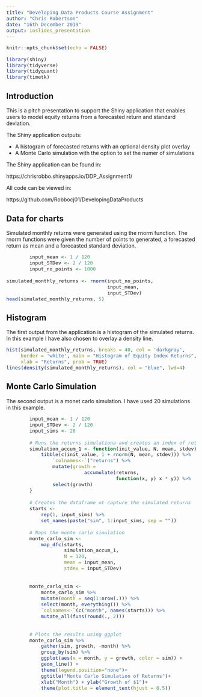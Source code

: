 ```yaml
---
title: "Developing Data Products Course Assignment"
author: "Chris Robertson"
date: "16th December 2019"
output: ioslides_presentation
---
```


<style>
pre {
  font-size: 15px;
}
</style>

```r
knitr::opts_chunk$set(echo = FALSE)

library(shiny)
library(tidyverse)
library(tidyquant)
library(timetk)

```

## Introduction

This is a pitch presentation to support the Shiny application that enables users to model equity returns from a forecasted return and standard deviation. 

The Shiny application outputs:

- A histogram of forecasted returns with an optional density plot overlay
- A Monte Carlo simulation with the option to set the numer of simulations

The Shiny application can be found in:

https://chrisrobbo.shinyapps.io/DDP_Assignment1/

All code can be viewed in:

https://github.com/Robbocj01/DevelopingDataProducts


## Data for charts

Simulated monthly returns were generated using the rnorm function. The rnorm functions were given the number of points to generated, a forecasted return as mean and a forecasted standard deviation.

```r
        input_mean <- 1 / 120
        input_STDev <- 2 / 120
        input_no_points <- 1000
        
simulated_monthly_returns <- rnorm(input_no_points,
                                   input_mean,
                                   input_STDev)
head(simulated_monthly_returns, 5)
```

## Histogram

The first output from the application is a histogram of the simulated returns. In this example I have also chosen to overlay a density line.

```r
hist(simulated_monthly_returns, breaks = 40, col = 'darkgray', 
     border = 'white', main = "Histogram of Equity Index Returns",
     xlab = "Returns", prob = TRUE)
lines(density(simulated_monthly_returns), col = "blue", lwd=4)
```

## Monte Carlo Simulation

The second output is a monet carlo simulation. I have used 20 simulations in this example.

``` r
        input_mean <- 1 / 120
        input_STDev <- 2 / 120
        input_sims <- 20
        
        # Runs the returns simulationa and creates an index of returns
        simulation_accum_1 <- function(init_value, N, mean, stdev) {
            tibble(c(init_value, 1 + rnorm(N, mean, stdev))) %>% 
                `colnames<-`("returns") %>%
                mutate(growth = 
                           accumulate(returns, 
                                      function(x, y) x * y)) %>% 
                select(growth)
        }
        
        # Creates the dataframe ot capture the simulated returns
        starts <- 
            rep(1, input_sims) %>%
            set_names(paste("sim", 1:input_sims, sep = ""))
        
        # Naps the monte carlo simulation
        monte_carlo_sim <- 
            map_dfc(starts, 
                    simulation_accum_1, 
                    N = 120, 
                    mean = input_mean, 
                    stdev = input_STDev)
        
        
        monte_carlo_sim <- 
            monte_carlo_sim %>% 
            mutate(month = seq(1:nrow(.))) %>% 
            select(month, everything()) %>% 
            `colnames<-`(c("month", names(starts))) %>% 
            mutate_all(funs(round(., 2)))
        
        
        # Plots the results using ggplot
        monte_carlo_sim %>% 
            gather(sim, growth, -month) %>% 
            group_by(sim) %>% 
            ggplot(aes(x = month, y = growth, color = sim)) + 
            geom_line() +
            theme(legend.position="none")+
            ggtitle("Monte Carlo Simulation of Returns")+
            xlab("Month") + ylab("Growth of $1")+
            theme(plot.title = element_text(hjust = 0.5))


```
